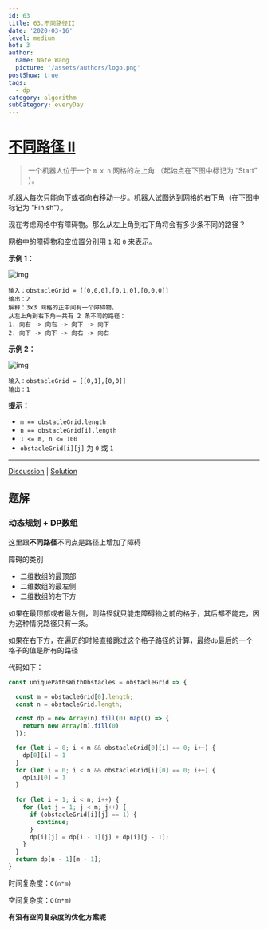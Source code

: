 ```yaml
---
id: 63
title: 63.不同路径II
date: '2020-03-16'
level: medium
hot: 3
author:
  name: Nate Wang
  picture: '/assets/authors/logo.png'
postShow: true
tags:
  - dp
category: algorithm
subCategory: everyDay
---
```




# [不同路径 II](https://leetcode-cn.com/problems/unique-paths-ii/description/)

> 一个机器人位于一个 `m x n` 网格的左上角 （起始点在下图中标记为 “Start” ）。

机器人每次只能向下或者向右移动一步。机器人试图达到网格的右下角（在下图中标记为 “Finish”）。

现在考虑网格中有障碍物。那么从左上角到右下角将会有多少条不同的路径？

网格中的障碍物和空位置分别用 `1` 和 `0` 来表示。

**示例 1：**

![img](https://assets.leetcode.com/uploads/2020/11/04/robot1.jpg)

```
输入：obstacleGrid = [[0,0,0],[0,1,0],[0,0,0]]
输出：2
解释：3x3 网格的正中间有一个障碍物。
从左上角到右下角一共有 2 条不同的路径：
1. 向右 -> 向右 -> 向下 -> 向下
2. 向下 -> 向下 -> 向右 -> 向右
```

**示例 2：**

![img](https://assets.leetcode.com/uploads/2020/11/04/robot2.jpg)

```
输入：obstacleGrid = [[0,1],[0,0]]
输出：1
```

**提示：**

- `m == obstacleGrid.length`
- `n == obstacleGrid[i].length`
- `1 <= m, n <= 100`
- `obstacleGrid[i][j]` 为 `0` 或 `1`

------

[Discussion](https://leetcode-cn.com/problems/unique-paths-ii/comments/) | [Solution](https://leetcode-cn.com/problems/unique-paths-ii/solution/)

## 题解

### 动态规划  + DP数组

这里跟**不同路径**不同点是路径上增加了障碍

障碍的类别

- 二维数组的最顶部
- 二维数组的最左侧
- 二维数组的右下方

如果在最顶部或者最左侧，则路径就只能走障碍物之前的格子，其后都不能走，因为这种情况路径只有一条。

如果在右下方，在遍历的时候直接跳过这个格子路径的计算，最终`dp`最后的一个格子的值是所有的路径

代码如下：

```js
const uniquePathsWithObstacles = obstacleGrid => {

  const m = obstacleGrid[0].length;
  const n = obstacleGrid.length;

  const dp = new Array(n).fill(0).map(() => {
    return new Array(m).fill(0)
  });

  for (let i = 0; i < m && obstacleGrid[0][i] == 0; i++) {
    dp[0][i] = 1
  }
  for (let i = 0; i < n && obstacleGrid[i][0] == 0; i++) {
    dp[i][0] = 1
  }
  
  for (let i = 1; i < n; i++) {
    for (let j = 1; j < m; j++) {
      if (obstacleGrid[i][j] == 1) {
        continue;
      }
      dp[i][j] = dp[i - 1][j] + dp[i][j - 1];
    }
  }
  return dp[n - 1][m - 1];
}
```

时间复杂度：`O(n*m)`

空间复杂度：`O(n*m)`

**有没有空间复杂度的优化方案呢**





